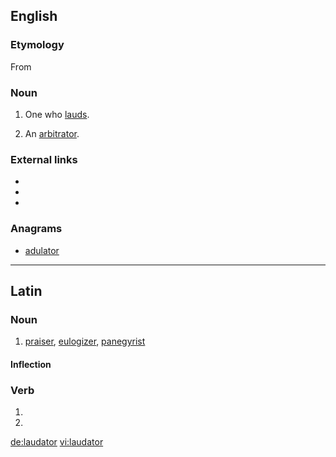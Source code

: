 {{also|lăudător}}
==English==
{{Webster 1913}}

===Etymology===
From {{etyl|la|en}}

===Noun===
{{en-noun|laudators}}

# One who [[laud]]s.
# {{context|legal|obsolete|lang=en}} An [[arbitrator]].
#: {{rfquotek|Cowell}}

===External links===
* {{R:Webster 1913}}
* {{R:Century 1911}}
* {{R:OneLook}}

===Anagrams===
* [[adulator#English|adulator]]

----

==Latin==

===Noun===
{{la-noun|laudātor|laudatoris|laudātōris|m|third}}

# [[praiser]], [[eulogizer]], [[panegyrist]]

====Inflection====
{{la-decl-3rd|laudātor|laudātōr}}

===Verb===
{{la-verb-form|laudātor}}
# {{conjugation of|laudō||2|s|fut|pass|imp|lang=la}}
# {{conjugation of|laudō||3|s|fut|pass|imp|lang=la}}

[[de:laudator]]
[[vi:laudator]]